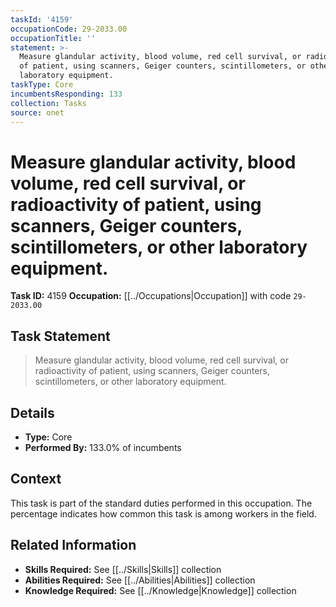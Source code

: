 ```yaml
---
taskId: '4159'
occupationCode: 29-2033.00
occupationTitle: ''
statement: >-
  Measure glandular activity, blood volume, red cell survival, or radioactivity
  of patient, using scanners, Geiger counters, scintillometers, or other
  laboratory equipment.
taskType: Core
incumbentsResponding: 133
collection: Tasks
source: onet
---
```

# Measure glandular activity, blood volume, red cell survival, or radioactivity of patient, using scanners, Geiger counters, scintillometers, or other laboratory equipment.

**Task ID:** 4159
**Occupation:** [[../Occupations|Occupation]] with code `29-2033.00`

## Task Statement

> Measure glandular activity, blood volume, red cell survival, or radioactivity of patient, using scanners, Geiger counters, scintillometers, or other laboratory equipment.

## Details

- **Type:** Core
- **Performed By:** 133.0% of incumbents

## Context

This task is part of the standard duties performed in this occupation. The percentage indicates how common this task is among workers in the field.

## Related Information

- **Skills Required:** See [[../Skills|Skills]] collection
- **Abilities Required:** See [[../Abilities|Abilities]] collection
- **Knowledge Required:** See [[../Knowledge|Knowledge]] collection
